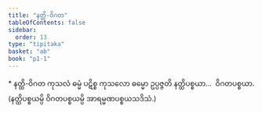 ```yaml
---
title: "နတ္ထိ-ဝိဂတ"
tableOfContents: false
sidebar:
  order: 13
type: "tipitaka"
basket: "ab"
book: "p1-1"
---
```



<DynamicBreadcrumb />

<Paragraph type="center" book="p1-1">
* နတ္ထိ-ဝိဂတ
</Paragraph>

<Division number="19" book="p1-1" e="ch" v="36" p="300">

<Paragraph number="171" book="p1-1">
ကုသလံ ဓမ္မံ ပဋိစ္စ ကုသလော ဓမ္မော ဥပ္ပဇ္ဇတိ နတ္ထိပစ္စယာ…  ဝိဂတပစ္စယာ. (နတ္ထိပစ္စယမ္ပိ ဝိဂတပစ္စယမ္ပိ အာရမ္မဏပစ္စယသဒိသံ.)
</Paragraph>
</Division>
